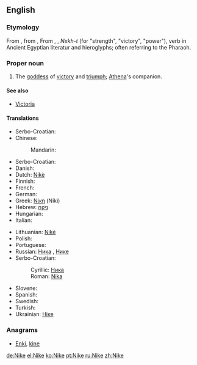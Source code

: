 ==English==

{{wikipedia|Nike (mythology)}}

===Etymology===
From {{etyl|grc|en}} {{term|Νίκη|tr=Nikē|lang=grc|sc=polytonic}}, from {{term|νίκη||victory|tr=nikē|lang=grc|sc=polytonic}}, From {{etyl|egy|en}}, {{etyl|cop|en}}, ''Nekh-t'' (for "strength", "victory", "power"), verb in Ancient Egyptian literatur and hieroglyphs; often referring to the Pharaoh.

===Proper noun===
{{en-proper noun}}

# {{Greek god}} The [[goddess]] of [[victory]] and [[triumph]]; [[Athena]]'s companion.

====See also====
* [[Victoria]]

====Translations====
{{rfc-tsort|duplicate language: Serbo-Croatian}}
{{trans-top|Greek goddess of victory}}
* Serbo-Croatian: {{t-|sh|Nika|f}}
* Chinese:
*: Mandarin: {{t|cmn|尼刻|tr=Níkè|sc=Hani}}
* Serbo-Croatian: {{t-|sh|Nika|f}}
* Danish: {{t-|da|Nike|f}}
* Dutch: [[Nikè]] {{f}}
* Finnish: {{t-|fi|Nike|f}}
* French: {{t-|fr|Niké|f}}
* German: {{t+|de|Nike|f}}
* Greek: [[Νίκη]] (Níki)
* Hebrew: [[ניקה]] {{f}}
* Hungarian: {{t-|hu|Niké}}
* Italian: {{t-|it|Nike}}
{{trans-mid}}
* Lithuanian: [[Nikė]] {{f}}
* Polish: {{t-|pl|Nike|f}}
* Portuguese: {{t+|pt|Nice|f}}
* Russian: [[Ника]] {{f}}, [[Нике]] {{f}}
* Serbo-Croatian:
*: Cyrillic: [[Ника#Serbo-Croatian|Ника]] {{f}}
*: Roman: [[Nika#Serbo-Croatian|Nika]] {{f}}
* Slovene: {{t-|sl|Nike|f}}
* Spanish: {{t-|es|Niké}}
* Swedish: {{t-|sv|Nike|f}}
* Turkish: {{t-|tr|Nike|f}}
* Ukrainian: [[Ніке]] {{f}}
{{trans-bottom}}

===Anagrams===
* [[Enki#English|Enki]], [[kine#English|kine]]

[[de:Nike]]
[[el:Nike]]
[[ko:Nike]]
[[pt:Nike]]
[[ru:Nike]]
[[zh:Nike]]